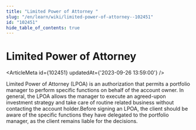 ```yaml
---
title: "Limited Power of Attorney "
slug: "/en/learn/wiki/limited-power-of-attorney--102451"
id: "102451"
hide_table_of_contents: true
---
```



# Limited Power of Attorney 

<ArticleMeta id={102451} updatedAt={'2023-09-26 13:59:00'} />
<div className='border-solid border-b border-t-0 my-4 border-[var(--ifm-color-gray-300)]' />

Limited Power of Attorney (LPOA) is an authorization that permits a portfolio manager to perform specific functions on behalf of the account owner. In general, the LPOA allows the manager to execute an agreed-upon investment strategy and take care of routine related business without contacting the account holder.Before signing an LPOA, the client should be aware of the specific functions they have delegated to the portfolio manager, as the client remains liable for the decisions.

